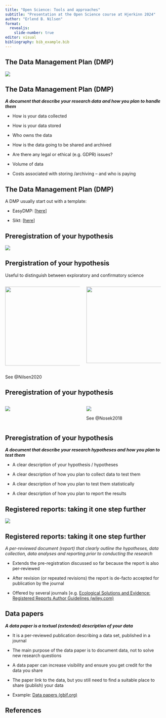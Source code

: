 ```yaml
---
title: "Open Science: Tools and approaches"
subtitle: "Presentation at the Open Science course at Hjerkinn 2024"
author: "Erlend B. Nilsen"
format: 
  revealjs:
    slide-number: true
editor: visual
bibliography: bib_example.bib
---
```


## The Data Management Plan (DMP)

![](images/clipboard-793922836.png)

## The Data Management Plan (DMP)

***A document that describe your research data and how you plan to handle them***

-   How is your data collected

-   How is your data stored

-   Who owns the data

-   How is the data going to be shared and archived

-   Are there any legal or ethical (e.g. GDPR) issues?

-   Volume of data

-   Costs associated with storing /archiving – and who is paying

## The Data Management Plan (DMP)

A DMP usually start out with a template:

-   EasyDMP: \[[here](https://www.sigma2.no/service/data-management-plan)\]

-   Sikt: \[[here](https://sikt.no/tjenester/datahandteringsplan-dmp)\]

## Preregistration of your hypothesis

![](images/clipboard-793922836.png)

## Prergistration of your hypothesis

Useful to distinguish between exploratory and confirmatory science

::::: columns
::: {.column width="50%"}
![](images/clipboard-2312361735.png){width="255"}
:::

::: {.column width="50%"}
![](images/clipboard-2432539168.png){width="247"}
:::
:::::

See @Nilsen2020

## Preregistration of your hypothesis

::::: columns
::: {.column width="50%"}
![](images/Preregistration.png)
:::

::: {.column width="50%"}
![](images/clipboard-1219184602.png)

See @Nosek2018
:::
:::::

## Preregistration of your hypothesis

***A document that describe your research hypotheses and how you plan to test them***

-   A clear description of your hypothesis / hypotheses

-   A clear description of how you plan to collect data to test them

-   A clear description of how you plan to test them statistically

-   A clear description of how you plan to report the results

## Registered reports: taking it one step further

![](images/clipboard-793922836.png)

## Registered reports: taking it one step further

*A per-reviewed document (report) that clearly outline the hypotheses, data collection, data analyses and reporting prior to conducting the research*

-   Extends the pre-registration discussed so far because the report is also per-reviewed

-   After revision (or repeated revisions) the report is de-facto accepted for publication by the journal

-   Offered by several journals \[e.g. [Ecological Solutions and Evidence: Registered Reports Author Guidelines (wiley.com)](https://besjournals.onlinelibrary.wiley.com/hub/journal/26888319/registered-reports-author-guidelines)

## Data papers

***A data paper is a textual (extended) description of your data***

-   It is a per-reviewed publication describing a data set, published in a journal

-   The main purpose of the data paper is to document data, not to solve new research questions

-   A data paper can increase visibility and ensure you get credit for the data you share

-   The paper link to the data, but you still need to find a suitable place to share (publish) your data

-   Example: [Data papers (gbif.org)](https://www.gbif.org/data-papers)

## References
